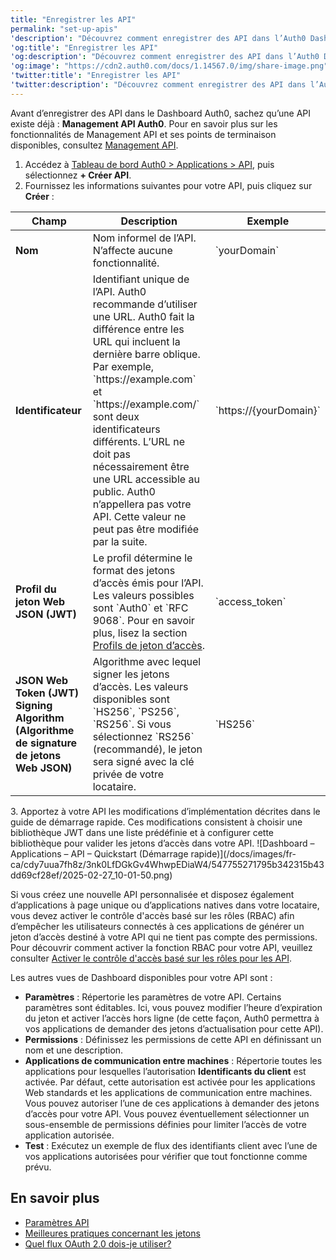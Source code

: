 ---
title: "Enregistrer les API"
permalink: "set-up-apis"
'description': "Découvrez comment enregistrer des API dans l’Auth0 Dashboard."
'og:title': "Enregistrer les API"
'og:description': "Découvrez comment enregistrer des API dans l’Auth0 Dashboard."
'og:image': "https://cdn2.auth0.com/docs/1.14567.0/img/share-image.png"
'twitter:title': "Enregistrer les API"
'twitter:description': "Découvrez comment enregistrer des API dans l’Auth0 Dashboard."
---

<Callout icon="file-lines" color="#0EA5E9" iconType="regular">

Avant d’enregistrer des API dans le Dashboard Auth0, sachez qu’une API existe déjà : **Management API Auth0**. Pour en savoir plus sur les fonctionnalités de Management API et ses points de terminaison disponibles, consultez [Management API](/docs/fr-ca/api/management/v2).

</Callout>

1. Accédez à [Tableau de bord Auth0 > Applications > API](https://manage.auth0.com/#/apis), puis sélectionnez **+ Créer API**.
2. Fournissez les informations suivantes pour votre API, puis cliquez sur **Créer** :

<table class="table"><thead>
<tr>
<th><strong>Champ</strong></th>
<th><strong>Description</strong></th>
<th><strong>Exemple</strong></th>
</tr>
</thead>
<tbody>
<tr>
<td><strong>Nom</strong></td>
<td>Nom informel de l’API. N’affecte aucune fonctionnalité.</td>
<td>`yourDomain`</td>
</tr>
<tr>
<td><strong>Identificateur</strong></td>
<td>Identifiant unique de l’API. Auth0 recommande d’utiliser une URL. Auth0 fait la différence entre les URL qui incluent la dernière barre oblique. Par exemple, `https://example.com` et `https://example.com/` sont deux identificateurs différents. L’URL ne doit pas nécessairement être une URL accessible au public. Auth0 n’appellera pas votre API. Cette valeur ne peut pas être modifiée par la suite.</td>
<td>`https://{yourDomain}`</td>
</tr>
<tr>
<td><strong>Profil du jeton Web JSON (JWT)</strong></td>
<td>Le profil détermine le format des jetons d’accès émis pour l’API. Les valeurs possibles sont `Auth0` et `RFC 9068`. Pour en savoir plus, lisez la section <a href="/docs/docs/fr-ca/secure/tokens/access-tokens/access-token-profiles">Profils de jeton d’accès</a>.</td>
<td>`access_token`</td>
</tr>
<tr>
<td><strong>JSON Web Token (JWT) Signing Algorithm (Algorithme de signature de jetons Web JSON)</strong></td>
<td>Algorithme avec lequel signer les jetons d’accès. Les valeurs disponibles sont `HS256`, `PS256`, `RS256`. Si vous sélectionnez `RS256` (recommandé), le jeton sera signé avec la clé privée de votre locataire.</td>
<td>`HS256`</td>
</tr>
</tbody>
</table>
3. Apportez à votre API les modifications d’implémentation décrites dans le guide de démarrage rapide. Ces modifications consistent à choisir une bibliothèque JWT dans une liste prédéfinie et à configurer cette bibliothèque pour valider les jetons d’accès dans votre API.

   <Frame>![Dashboard – Applications – API – Quickstart (Démarrage rapide)](/docs/images/fr-ca/cdy7uua7fh8z/3nk0LfDGkGv4WhwpEDiaW4/547755271795b342315b43dd69cf28ef/2025-02-27_10-01-50.png)</Frame>

   <Warning>

   Si vous créez une nouvelle API personnalisée et disposez également d’applications à page unique ou d’applications natives dans votre locataire, vous devez activer le contrôle d'accès basé sur les rôles (RBAC) afin d’empêcher les utilisateurs connectés à ces applications de générer un jeton d’accès destiné à votre API qui ne tient pas compte des permissions. Pour découvrir comment activer la fonction RBAC pour votre API, veuillez consulter [Activer le contrôle d'accès basé sur les rôles pour les API](/docs/fr-ca/get-started/apis/enable-role-based-access-control-for-apis).

   </Warning>

Les autres vues de Dashboard disponibles pour votre API sont :

* **Paramètres** : Répertorie les paramètres de votre API. Certains paramètres sont éditables. Ici, vous pouvez modifier l’heure d’expiration du jeton et activer l’accès hors ligne (de cette façon, Auth0 permettra à vos applications de demander des jetons d’actualisation pour cette API).
* **Permissions** : Définissez les permissions de cette API en définissant un nom et une description.
* **Applications de communication entre machines** : Répertorie toutes les applications pour lesquelles l’autorisation **Identificants du client** est activée. Par défaut, cette autorisation est activée pour les applications Web standards et les applications de communication entre machines. Vous pouvez autoriser l’une de ces applications à demander des jetons d’accès pour votre API. Vous pouvez éventuellement sélectionner un sous-ensemble de permissions définies pour limiter l’accès de votre application autorisée.
* **Test** : Exécutez un exemple de flux des identifiants client avec l’une de vos applications autorisées pour vérifier que tout fonctionne comme prévu.

## En savoir plus

* [Paramètres API](/docs/fr-ca/get-started/apis/api-settings)
* [Meilleures pratiques concernant les jetons](/docs/fr-ca/secure/tokens/token-best-practices)
* [Quel flux OAuth 2.0 dois-je utiliser?](/docs/fr-ca/get-started/authentication-and-authorization-flow/which-oauth-2-0-flow-should-i-use)